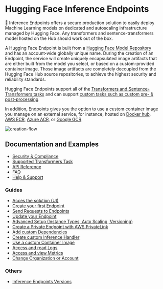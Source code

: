 # Hugging Face Inference Endpoints


🤗 Inference Endpoints offers a secure production solution to easily deploy Machine Learning models on dedicated and autoscaling infrastructure managed by Hugging Face. Any transformers and sentence-transformers model hosted on the Hub should work out of the box.

A Hugging Face Endpoint is built from a [Hugging Face Model Repository](https://huggingface.co/models) and has an account-wide globally unique name. During the creation of an Endpoint, the service will create uniquely encapsulated image artifacts that are either built from the model you select, or based on a custom-provided container image. Those image artifacts are completely decoupled from the Hugging Face Hub source repositories, to achieve the highest security and reliability standards.

Hugging Face Endpoints support all of the [Transformers and Sentence-Transformers tasks](/docs/inference-endpoints/supported_tasks) and can support [custom tasks such as custom pre- & post-processing](/docs/inference-endpoints/guides/custom_handler).

In addition, Endpoints gives you the option to use a custom container image you manage on an external service, for instance, hosted on [Docker hub](https://hub.docker.com/), [AWS ECR](https://aws.amazon.com/ecr/?nc1=h_ls), [Azure ACR](https://azure.microsoft.com/de-de/services/container-registry/), or [Google GCR](https://cloud.google.com/container-registry?hl=de). 

![creation-flow](https://raw.githubusercontent.com/huggingface/hf-endpoints-documentation/main/assets/creation_flow.png)

## Documentation and Examples

* [Security & Compliance](/docs/inference-endpoints/security)
* [Supported Transformers Task](/docs/inference-endpoints/supported_tasks)
* [API Reference](/docs/inference-endpoints/api_reference)
* [FAQ](/docs/inference-endpoints/faq)
* [Help & Support](/docs/inference-endpoints/support)

### Guides

* [Acces the solution (UI)](/docs/inference-endpoints/guides/access)
* [Create your first Endpoint](/docs/inference-endpoints/guides/create_endpoint)
* [Send Requests to Endpoints](/docs/inference-endpoints/guides/test_endpoint)
* [Update your Endpoint](/docs/inference-endpoints/guides/update_endpoint)
* [Advanced Setup (Instance Types, Auto Scaling, Versioning)](/docs/inference-endpoints/guides/advanced)
* [Create a Private Endpoint with AWS PrivateLink](/docs/inference-endpoints/guides/private_link)
* [Add custom Dependencies](/docs/inference-endpoints/guides/custom_dependencies)
* [Create custom Inference Handler](/docs/inference-endpoints/guides/custom_handler)
* [Use a custom Container Image](/docs/inference-endpoints/guides/custom_container)
* [Access and read Logs](/docs/inference-endpoints/guides/logs)
* [Access and view Metrics](/docs/inference-endpoints/guides/metrics)
* [Change Organization or Account](/docs/inference-endpoints/guides/change_organization)

### Others

* [Inference Endpoints Versions](/docs/inference-endpoints/others/runtime)
